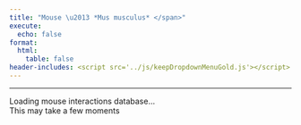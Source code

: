 ```yaml
---
title: "Mouse \u2013 *Mus musculus* </span>"
execute:
  echo: false
format:
  html:
    table: false
header-includes: <script src='../js/keepDropdownMenuGold.js'></script>
---
```


***

```{=html}

<div id="loading-widget-page1" class="loading-container">
  <div class="loading-spinner"></div>
  <div class="loading-text">Loading mouse interactions database...</div>
  <div class="loading-subtext">This may take a few moments</div>
</div>

<div id="table-content1" style="opacity: 0;">

<!-- Injected automatically via Jinja -->
{{ table_block }}

</div>

<script>
(function() {
    function hideLoadingShowTablePage1() {
        document.getElementById('loading-widget-page1').style.display = 'none';
        document.getElementById('table-content1').style.opacity = '1';
    }
    
    // Make it globally available
    window.hideLoadingShowTablePage1 = hideLoadingShowTablePage1;
    
    // Fallback timeout
    setTimeout(function() {
        hideLoadingShowTablePage1();
    }, 2000);
})();
</script>


```


